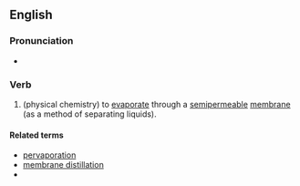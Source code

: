==English==

===Pronunciation===
* {{IPA|/pɜːvapəreɪt/|lang=en}}

===Verb===
{{en-verb|pervaporat|ing}}

# (physical chemistry) to [[evaporate]] through a [[semipermeable]] [[membrane]] (as a method of separating liquids).

====Related terms====
* [[pervaporation]]
* [[membrane distillation]]
*